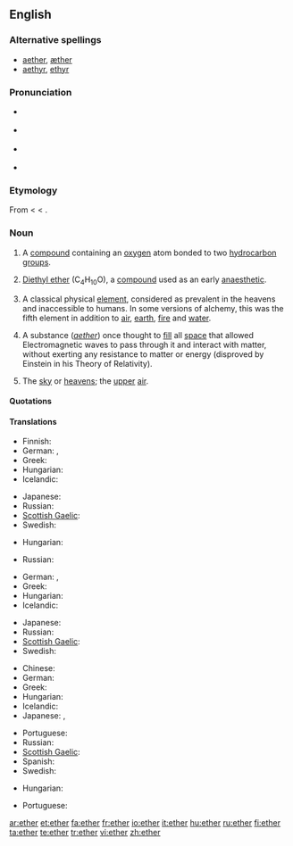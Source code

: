 {{also|Ether}}
==English==
{{wikipedia}}

===Alternative spellings===
* [[aether]], [[æther]] {{qualifier|former British spellings}}
* [[aethyr]], [[ethyr]] {{qualifier|archaic spellings}}

===Pronunciation===
* {{a|UK}} {{IPA|/ˈiːθə/}}
* {{a|US}} {{IPA|/ˈiːθəɻ/}}
* {{a|WEAE}} {{IPA|/ˈiː.θɚ/}}
* {{audio|en-us-ether.ogg|Audio (US)}}
: {{rhymes|iːθə(r)}}

===Etymology===
From {{etyl|la}} {{term|aether|æther|the upper pure, bright air|lang=la}} < {{etyl|grc}} {{term|sc=polytonic|αἰθήρ|tr=aithēr||upper air|lang=grc}} < {{term|sc=polytonic|αἴθω|tr=aithō||I burn, shine|lang=grc}}.

===Noun===
{{en-noun|s|-}}

# {{organic compound|countable}} A [[compound]] containing an [[oxygen]] atom bonded to two [[hydrocarbon]] [[group]]s.
# {{organic compound|uncountable}} [[diethyl ether|Diethyl ether]] (C<sub>4</sub>H<sub>10</sub>O), a [[compound]] used as an early [[anaesthetic]].
# {{context|ancient philosophy|and|alchemy|uncountable}} A classical physical [[element]], considered as prevalent in the heavens and inaccessible to humans. In some versions of alchemy, this was the fifth element in addition to [[air]], [[earth]], [[fire]] and [[water]].
# {{archaic|physics|uncountable}} A substance (''[[aether]]'') once thought to [[fill]] all [[space]] that allowed Electromagnetic waves to pass through it and interact with matter, without exerting any resistance to matter or energy (disproved by Einstein in his Theory of Relativity).
# {{poetic|_|or|_|literary}} The [[sky]] or [[heavens]]; the [[upper]] [[air]].

====Quotations====
{{seeCites}}

====Translations====
{{trans-top|organic chemistry: a compound containing an oxygen atom bonded to two hydrocarbon groups}}
* Finnish: {{t+|fi|eetteri}}
* German: {{t+|de|Äther|m}}, {{t-|de|Ether|m}}
* Greek: {{t+|el|αιθέρας|m|tr=aithéras|sc=Grek}}
* Hungarian: {{t+|hu|éter}}
* Icelandic: {{t+|is|ljósvaki|m}}
{{trans-mid}}
* Japanese: {{t|ja|エーテル|tr=ēteru|sc=Jpan}}
* Russian: {{t|ru|эфир|m|tr=efír|sc=Cyrl}}
* [[Scottish Gaelic]]: {{t-|gd|adhar fìnealta|m|xs=Scottish Gaelic}}
* Swedish: {{t-|sv|eter|c}}
{{trans-bottom}}

{{trans-top|organic chemistry: diethyl ether, C<sub>4</sub>H<sub>10</sub>O}}
* Hungarian: {{t+|hu|éter}}
{{trans-mid}}
* Russian: {{t|ru|эфир|m|tr=efír|sc=Cyrl}}
{{trans-bottom}}

{{trans-top|the fifth classic physical element}}
* German: {{t+|de|Äther|m}}, {{t-|de|Ether|m}}
* Greek: {{t+|el|αιθέρας|m|tr=aithéras|sc=Grek}}
* Hungarian: {{t+|hu|éter}}
* Icelandic: {{t+|is|ljósvaki|m}}
{{trans-mid}}
* Japanese: {{t|ja|エーテル|tr=ēteru|sc=Jpan}}
* Russian: {{t|ru|эфир|m|tr=efír|sc=Cyrl}}
* [[Scottish Gaelic]]: {{t-|gd|adhar fìnealta|m|xs=Scottish Gaelic}}
* Swedish: {{t-|sv|eter|c}}
{{trans-bottom}}

{{trans-top|archaic: space filling substance}}
* Chinese: {{t|cmn|以太|sc=Hani|xs=Mandarin}}
* German: {{t+|de|Äther|m}}
* Greek: {{t+|el|αιθέρας|m|tr=aithéras|sc=Grek}}
* Hungarian: {{t+|hu|éter}}
* Icelandic: {{t+|is|ljósvaki|m}}
* Japanese: {{t|ja|エーテル|tr=ēteru|sc=Jpan}}, {{t|ja|イーサー|tr=īsā|sc=Jpan}}
{{trans-mid}}
* Portuguese: {{t+|pt|éter|m}}
* Russian: {{t|ru|эфир|m|tr=efír|sc=Cyrl}}
* [[Scottish Gaelic]]: {{t-|gd|adhar fìnealta|m|xs=Scottish Gaelic}}
* Spanish: {{t-|es|éter|m}}
* Swedish: {{t-|sv|eter|c}}
{{trans-bottom}}

{{trans-top|poetic and literary: the sky or heavens; the upper air}}
* Hungarian: {{t+|hu|éter}}
{{trans-mid}}
* Portuguese: {{t+|pt|éter|m}}
{{trans-bottom}}

[[ar:ether]]
[[et:ether]]
[[fa:ether]]
[[fr:ether]]
[[io:ether]]
[[it:ether]]
[[hu:ether]]
[[ru:ether]]
[[fi:ether]]
[[ta:ether]]
[[te:ether]]
[[tr:ether]]
[[vi:ether]]
[[zh:ether]]